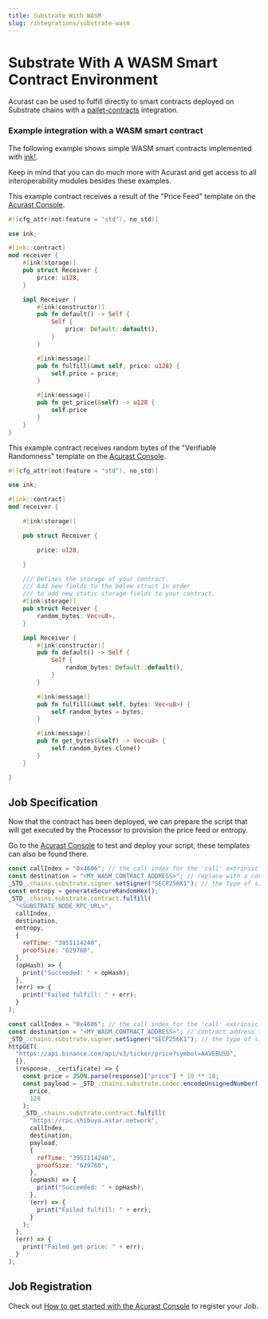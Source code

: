 ```yaml
---
title: Substrate With WASM
slug: /integrations/substrate-wasm
---
```



# Substrate With A WASM Smart Contract Environment

Acurast can be used to fulfill directly to smart contracts deployed on Substrate chains with a [pallet-contracts](https://github.com/paritytech/substrate/tree/master/frame/contracts) integration.

### Example integration with a WASM smart contract

The following example shows simple WASM smart contracts implemented with [ink!](https://use.ink/).

Keep in mind that you can do much more with Acurast and get access to all interoperability modules besides these examples.

<Tabs>
  <TabItem value="price-feed" label="Price Feed" default>
This example contract receives a result of the "Price Feed" template on the <a href="https://console.acurast.com/create" target="_blank">Acurast Console</a>.

```rust
#![cfg_attr(not(feature = "std"), no_std)]

use ink;

#[ink::contract]
mod receiver {
    #[ink(storage)]
    pub struct Receiver {
        price: u128,
    }

    impl Receiver {
        #[ink(constructor)]
        pub fn default() -> Self {
            Self {
                price: Default::default(),
            }
        }

        #[ink(message)]
        pub fn fulfill(&mut self, price: u128) {
            self.price = price;
        }

        #[ink(message)]
        pub fn get_price(&self) -> u128 {
            self.price
        }
    }
}

```

  </TabItem>

  <TabItem value="randomness" label="Verifiable Randomness">
This example contract receives random bytes of the "Verifiable Randomness" template on the <a href="https://console.acurast.com/create" target="_blank">Acurast Console</a>.

```rust
#![cfg_attr(not(feature = "std"), no_std)]

use ink;

#[ink::contract]
mod receiver {

    #[ink(storage)]

    pub struct Receiver {

        price: u128,

    }

    /// Defines the storage of your contract.
    /// Add new fields to the below struct in order
    /// to add new static storage fields to your contract.
    #[ink(storage)]
    pub struct Receiver {
        random_bytes: Vec<u8>,
    }

    impl Receiver {
        #[ink(constructor)]
        pub fn default() -> Self {
            Self {
                random_bytes: Default::default(),
            }
        }

        #[ink(message)]
        pub fn fulfill(&mut self, bytes: Vec<u8>) {
            self.random_bytes = bytes;
        }

        #[ink(message)]
        pub fn get_bytes(&self) -> Vec<u8> {
            self.random_bytes.clone()
        }
    }

}

```

  </TabItem>
</Tabs>

## Job Specification

Now that the contract has been deployed, we can prepare the script that will get executed by the Processor to provision the price feed or entropy.

Go to the [Acurast Console](https://console.acurast.com/) to test and deploy your script, these templates can also be found there.

<Tabs>
<TabItem value="price-feed" label="Price Feed" default>

```javascript
const callIndex = "0x4606"; // the call index for the 'call' extrinsic
const destination = "<MY_WASM_CONTRACT_ADDRESS>"; // replace with a contract address that will receive the 'fulfill' call.
_STD_.chains.substrate.signer.setSigner("SECP256K1"); // the type of signer used for sign the extrinsic call, possible values are SECP256K1 or SECP256R1. What to use depends on what type of address is supported by the chain.
const entropy = generateSecureRandomHex();
_STD_.chains.substrate.contract.fulfill(
  "<SUBSTRATE_NODE_RPC_URL>",
  callIndex,
  destination,
  entropy,
  {
    refTime: "3951114240",
    proofSize: "629760",
  },
  (opHash) => {
    print("Succeeded: " + opHash);
  },
  (err) => {
    print("Failed fulfill: " + err);
  }
);
```

</TabItem>

<TabItem value="randomness" label="Verifiable Randomness">

```javascript
const callIndex = "0x4606"; // the call index for the 'call' extrinsic.
const destination = "<MY_WASM_CONTRACT_ADDRESS>"; // contract address that will receive the 'fulfill' call.
_STD_.chains.substrate.signer.setSigner("SECP256K1"); // the type of signer used for sign the extrinsic call
httpGET(
  "https://api.binance.com/api/v3/ticker/price?symbol=AAVEBUSD",
  {},
  (response, _certificate) => {
    const price = JSON.parse(response)["price"] * 10 ** 18;
    const payload = _STD_.chains.substrate.codec.encodeUnsignedNumber(
      price,
      128
    );
    _STD_.chains.substrate.contract.fulfill(
      "https://rpc.shibuya.astar.network",
      callIndex,
      destination,
      payload,
      {
        refTime: "3951114240",
        proofSize: "629760",
      },
      (opHash) => {
        print("Succeeded: " + opHash);
      },
      (err) => {
        print("Failed fulfill: " + err);
      }
    );
  },
  (err) => {
    print("Failed get price: " + err);
  }
);
```

</TabItem>
</Tabs>

## Job Registration

Check out [How to get started with the Acurast Console](/developers/introduction#get-started) to register your Job.
